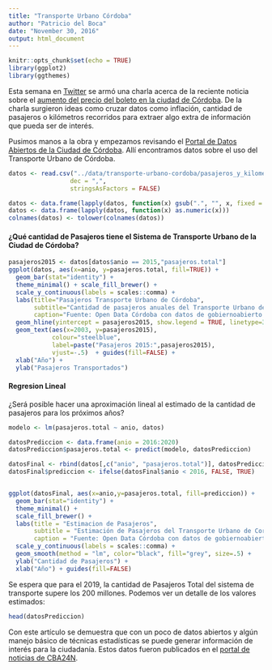 ```yaml
---
title: "Transporte Urbano Córdoba"
author: "Patricio del Boca"
date: "November 30, 2016"
output: html_document
---
```


```r
knitr::opts_chunk$set(echo = TRUE)
library(ggplot2)
library(ggthemes)
```

Esta semana en [Twitter](https://twitter.com/dronespleen/status/804065846196928514) se armó una charla acerca de la reciente noticia sobre el [aumento del precio del boleto en la ciudad de Córdoba](http://www.cba24n.com.ar/content/el-boleto-de-colectivo-subiria-un-37-por-ciento). De la charla surgieron ideas como cruzar datos como inflación, cantidad de pasajeros o kilómetros recorridos para extraer algo extra de información que pueda ser de interés. 

Pusimos manos a la obra y empezamos revisando el [Portal de Datos Abiertos de la Ciudad de Córdoba](https://gobiernoabierto.cordoba.gob.ar/data/datos-abiertos/categoria/transporte). Allí encontramos datos sobre el uso del Transporte Urbano de Córdoba.

```r
datos <- read.csv("../data/transporte-urbano-cordoba/pasajeros_y_kilometros_2012_a_2016.csv", 
                 dec = ",",
                 stringsAsFactors = FALSE)

datos <- data.frame(lapply(datos, function(x) gsub(".", "", x, fixed = TRUE)), stringsAsFactors = FALSE)
datos <- data.frame(lapply(datos, function(x) as.numeric(x)))
colnames(datos) <- tolower(colnames(datos))
```

#### ¿Qué cantidad de Pasajeros tiene el Sistema de Transporte Urbano de la Ciudad de Córdoba?
```r
pasajeros2015 <- datos[datos$anio == 2015,"pasajeros.total"]
ggplot(datos, aes(x=anio, y=pasajeros.total, fill=TRUE)) +
  geom_bar(stat="identity") +
  theme_minimal() + scale_fill_brewer() +
  scale_y_continuous(labels = scales::comma) +
  labs(title="Pasajeros Transporte Urbano de Córdoba",
       subtitle="Cantidad de pasajeros anuales del Transporte Urbano de Córdoba Capital",
       caption="Fuente: Open Data Córdoba con datos de gobiernoabierto.cordoba.gob.ar") +
  geom_hline(yintercept = pasajeros2015, show.legend = TRUE, linetype=3) +
  geom_text(aes(x=2003, y=pasajeros2015), 
            colour="steelblue",
            label=paste("Pasajeros 2015:",pasajeros2015),
            vjust=-.5)  + guides(fill=FALSE) +
  xlab("Año") +
  ylab("Pasajeros Transportados")
```

#### Regresion Lineal
¿Será posible hacer una aproximación lineal al estimado de la cantidad de pasajeros para los próximos años?

```r
modelo <- lm(pasajeros.total ~ anio, datos)

datosPrediccion <- data.frame(anio = 2016:2020)
datosPrediccion$pasajeros.total <- predict(modelo, datosPrediccion)

datosFinal <- rbind(datos[,c("anio", "pasajeros.total")], datosPrediccion)
datosFinal$prediccion <- ifelse(datosFinal$anio < 2016, FALSE, TRUE)


ggplot(datosFinal, aes(x=anio,y=pasajeros.total, fill=prediccion)) + 
  geom_bar(stat="identity") +
  theme_minimal() +
  scale_fill_brewer() +
  labs(title = "Estimacion de Pasajeros",
       subtitle = "Estimación de Pasajeros del Transporte Urbano de Cordoba 2016-2020",
       caption = "Fuente: Open Data Córdoba con datos de gobiernoabierto.cordoba.gob.ar") +
  scale_y_continuous(labels = scales::comma) +
  geom_smooth(method = "lm", color="black", fill="grey", size=.5) +
  ylab("Cantidad de Pasajeros") +
  xlab("Año") + guides(fill=FALSE)
```

Se espera que para el 2019, la cantidad de Pasajeros Total del sistema de transporte supere los 200 millones. Podemos ver un detalle de los valores estimados:
```r
head(datosPrediccion)
```

Con este artículo se demuestra que con un poco de datos abiertos y algún manejo básico de técnicas estadísticas se puede generar información de interés para la ciudadanía. Estos datos fueron publicados en el [portal de noticias de CBA24N](http://www.cba24n.com.ar/content/pese-al-aumento-del-boleto-estiman-200-millones-de-pasajeros).



